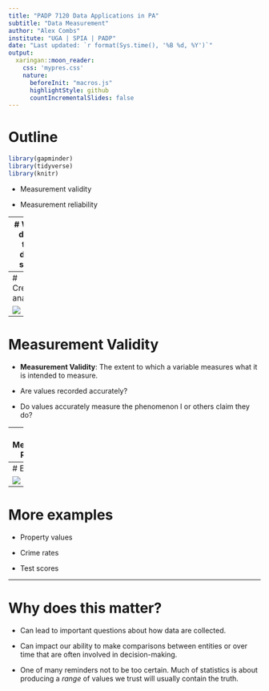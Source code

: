 ```yaml
---
title: "PADP 7120 Data Applications in PA"
subtitle: "Data Measurement"
author: "Alex Combs"
institute: "UGA | SPIA | PADP"
date: "Last updated: `r format(Sys.time(), '%B %d, %Y')`"
output:
  xaringan::moon_reader:
    css: 'mypres.css'
    nature:
      beforeInit: "macros.js"
      highlightStyle: github
      countIncrementalSlides: false
---
```

# Outline

```r
library(gapminder)
library(tidyverse)
library(knitr)
```


- Measurement validity

- Measurement reliability

---
# What does the data say?

"Data doesn't *say* anything. *Humans* say things. ... Data can’t say anything about an issue any more than a hammer can build a house ... Data is a necessary ingredient in discovery, but you need a human to select it, shape it, and then turn it into an insight. Data is therefore only as useful as its quality and the skills of the person wielding it" (Jones-Rooy, 2019). 

---
# Credible analysis

![](lectures_files/credible.png)

---
# Measurement Validity

- **Measurement Validity**: The extent to which a variable measures what it is intended to measure.

- Are values recorded accurately?

- Do values accurately measure the phenomenon I or others claim they do?

---
# Measurement Reliability

- **Measurement Reliability**: The extent to which the measurement process or instrument for a variable generates consistent values.

- Are values consistent across subjects and/or time?

- Is variation across subjects or time real or due to inconsistent measurement?

---
# Example


![](lectures_files/measure_lines.png)


---
# More examples

- Property values

- Crime rates

- Test scores

---
# Why does this matter?

- Can lead to important questions about how data are collected.

- Can impact our ability to make comparisons between entities or over time that are often involved in decision-making.

- One of many reminders not to be too certain. Much of statistics is about producing a *range* of values we trust will usually contain the truth.

